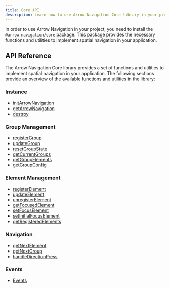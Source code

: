 ```yaml
---
title: Core API
description: Learn how to use Arrow Navigation Core library in your project and get started with spatial navigation.
---
```


In order to use Arrow Navigation in your project, you need to install the `@arrow-navigation/core` package. This package provides the necessary functions and utilities to implement spatial navigation in your application.

## API Reference

The Arrow Navigation Core library provides a set of functions and utilities to implement spatial navigation in your application. The following sections provide an overview of the available functions and utilities in the library:

### Instance

- [initArrowNavigation](/docs/core/api/init-arrow-navigation)
- [getArrowNavigation](/docs/core/api/get-arrow-navigation)
- [destroy](/docs/core/api/destroy)

### Group Management

- [registerGroup](/docs/core/api/register-group)
- [updateGroup](/docs/core/api/update-group)
- [resetGroupState](/docs/core/api/reset-group-state)
- [getCurrentGroups](/docs/core/api/get-current-groups)
- [getGroupElements](/docs/core/api/get-group-elements)
- [getGroupConfig](/docs/core/api/get-group-config)

### Element Management

- [registerElement](/docs/core/api/register-element)
- [updateElement](/docs/core/api/update-element)
- [unregisterElement](/docs/core/api/unregister-element)
- [getFocusedElement](/docs/core/api/get-focused-element)
- [setFocusElement](/docs/core/api/set-focus-element)
- [setInitialFocusElement](/docs/core/api/set-initial-focus-element)
- [getRegisteredElements](/docs/core/api/get-registered-elements)

### Navigation

- [getNextElement](/docs/core/api/get-next-element)
- [getNextGroup](/docs/core/api/get-next-group)
- [handleDirectionPress](/docs/core/api/handle-direction-press)

### Events

- [Events](/docs/core/api/events)
